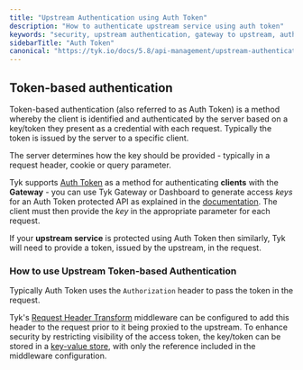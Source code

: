 ```yaml
---
title: "Upstream Authentication using Auth Token"
description: "How to authenticate upstream service using auth token"
keywords: "security, upstream authentication, gateway to upstream, auth token"
sidebarTitle: "Auth Token"
canonical: "https://tyk.io/docs/5.8/api-management/upstream-authentication/auth-token"
---
```


## Token-based authentication

Token-based authentication (also referred to as Auth Token) is a method whereby the client is identified and authenticated by the server based on a key/token they present as a credential with each request. Typically the token is issued by the server to a specific client.

The server determines how the key should be provided - typically in a request header, cookie or query parameter.

Tyk supports [Auth Token](/5.8/api-management/authentication/bearer-token) as a method for authenticating **clients** with the **Gateway** - you can use Tyk Gateway or Dashboard to generate access *keys* for an Auth Token protected API as explained in the [documentation](/5.8/api-management/policies). The client must then provide the *key* in the appropriate parameter for each request.

If your **upstream service** is protected using Auth Token then similarly, Tyk will need to provide a token, issued by the upstream, in the request.

### How to use Upstream Token-based Authentication
Typically Auth Token uses the `Authorization` header to pass the token in the request.

Tyk's [Request Header Transform](/5.8/api-management/traffic-transformation/request-headers) middleware can be configured to add this header to the request prior to it being proxied to the upstream. To enhance security by restricting visibility of the access token, the key/token can be stored in a [key-value store](/5.8/tyk-self-managed/install), with only the reference included in the middleware configuration.



